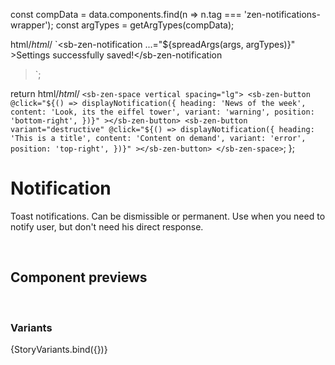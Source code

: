 
const compData = data.components.find(n => n.tag === 'zen-notifications-wrapper');
const argTypes = getArgTypes(compData);

<Meta title="Notifications/Notification Wrapper" component="zen-notifications-wrapper" argTypes={argTypes} />

  html/*html*/ `<sb-zen-notification ...="${spreadArgs(args, argTypes)}"
    >Settings successfully saved!</sb-zen-notification
  >`;

  return html/*html*/ `
    <sb-zen-space vertical spacing="lg">
      <sb-zen-button
        @click="${() =>
          displayNotification({
            heading: 'News of the week',
            content: 'Look, its the eiffel tower',
            variant: 'warning',
            position: 'bottom-right',
          })}"
      ></sb-zen-button>
      <sb-zen-button
        variant="destructive"
        @click="${() =>
          displayNotification({
            heading: 'This is a title',
            content: 'Content on demand',
            variant: 'error',
            position: 'top-right',
          })}"
      ></sb-zen-button>
    </sb-zen-space>
  `;
};

# Notification

Toast notifications. Can be dismissible or permanent.
Use when you need to notify user, but don't need his direct response.

<br />

## Component previews

<br />

### Variants

<Canvas>
  <Story name="variants">{StoryVariants.bind({})}</Story>
</Canvas>

